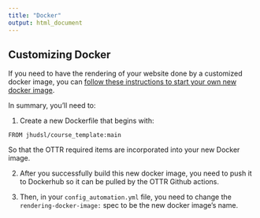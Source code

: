 ```yaml
---
title: "Docker"
output: html_document
---
```


## Customizing Docker

If you need to have the rendering of your website done by a customized docker image, you can [follow these instructions to start your own new docker image](https://www.ottrproject.org/customize-docker.html#Starting_a_new_Docker_image).

In summary, you'll need to:

1. Create a new Dockerfile that begins with:

```
FROM jhudsl/course_template:main
```
So that the OTTR required items are incorporated into your new Docker image.

2. After you successfully build this new docker image, you need to push it to Dockerhub so it can be pulled by the OTTR Github actions.

3. Then, in your `config_automation.yml` file, you need to change the `rendering-docker-image:`  spec to be the new docker image's name. 
